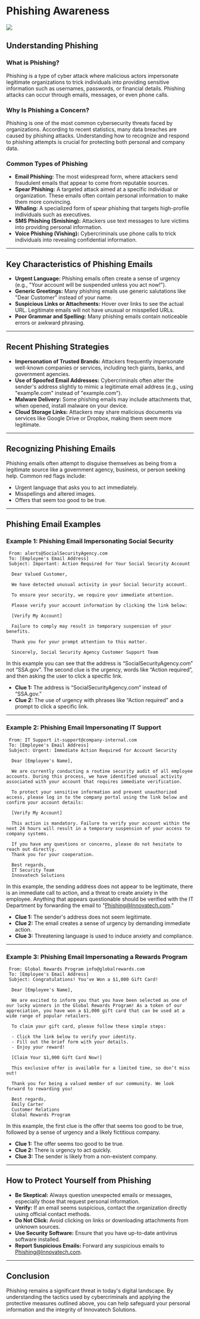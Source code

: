 # Phishing Awareness

![](../assets/phishing.png)

## Understanding Phishing

### What is Phishing?

Phishing is a type of cyber attack where malicious actors impersonate legitimate organizations to trick individuals into providing sensitive information such as usernames, passwords, or financial details. Phishing attacks can occur through emails, messages, or even phone calls.

### Why Is Phishing a Concern?

Phishing is one of the most common cybersecurity threats faced by organizations. According to recent statistics, many data breaches are caused by phishing attacks. Understanding how to recognize and respond to phishing attempts is crucial for protecting both personal and company data.

### Common Types of Phishing

- **Email Phishing:** The most widespread form, where attackers send fraudulent emails that appear to come from reputable sources.
- **Spear Phishing:** A targeted attack aimed at a specific individual or organization. These emails often contain personal information to make them more convincing.
- **Whaling:** A specialized form of spear phishing that targets high-profile individuals such as executives.
- **SMS Phishing (Smishing):** Attackers use text messages to lure victims into providing personal information.
- **Voice Phishing (Vishing):** Cybercriminals use phone calls to trick individuals into revealing confidential information.

---

## Key Characteristics of Phishing Emails

- **Urgent Language:** Phishing emails often create a sense of urgency (e.g., "Your account will be suspended unless you act now!").
- **Generic Greetings:** Many phishing emails use generic salutations like "Dear Customer" instead of your name.
- **Suspicious Links or Attachments:** Hover over links to see the actual URL. Legitimate emails will not have unusual or misspelled URLs.
- **Poor Grammar and Spelling:** Many phishing emails contain noticeable errors or awkward phrasing.

---

## Recent Phishing Strategies

- **Impersonation of Trusted Brands:** Attackers frequently impersonate well-known companies or services, including tech giants, banks, and government agencies.
- **Use of Spoofed Email Addresses:** Cybercriminals often alter the sender's address slightly to mimic a legitimate email address (e.g., using "examp1e.com" instead of "example.com").
- **Malware Delivery:** Some phishing emails may include attachments that, when opened, install malware on your device.
- **Cloud Storage Links:** Attackers may share malicious documents via services like Google Drive or Dropbox, making them seem more legitimate.

---

## Recognizing Phishing Emails

Phishing emails often attempt to disguise themselves as being from a legitimate source like a government agency, business, or person seeking help. Common red flags include:

- Urgent language that asks you to act immediately.
- Misspellings and altered images.
- Offers that seem too good to be true.

---

## Phishing Email Examples

### Example 1: Phishing Email Impersonating Social Security

```
 From: alerts@SocialSecurityAgency.com 
 To: [Employee's Email Address] 
 Subject: Important: Action Required for Your Social Security Account
 
  Dear Valued Customer,
 
  We have detected unusual activity in your Social Security account. 
   
  To ensure your security, we require your immediate attention.
   
  Please verify your account information by clicking the link below:
 
  [Verify My Account]
 
  Failure to comply may result in temporary suspension of your benefits.
   
  Thank you for your prompt attention to this matter.
 
  Sincerely, Social Security Agency Customer Support Team
```

In this example you can see that the address is “SocialSecurityAgency.com” not “SSA.gov”. The second clue is the urgency, words like “Action required”, and then asking the user to click a specific link. 

- **Clue 1:** The address is “SocialSecurityAgency.com” instead of “SSA.gov.”
- **Clue 2:** The use of urgency with phrases like “Action required” and a prompt to click a specific link.

---

### Example 2: Phishing Email Impersonating IT Support

```
 From: IT Support it-support@company-internal.com
 To: [Employee's Email Address]
 Subject: Urgent: Immediate Action Required for Account Security
 
  Dear [Employee's Name],
 
  We are currently conducting a routine security audit of all employee accounts. During this process, we have identified unusual activity associated with your account that requires immediate verification.
 
  To protect your sensitive information and prevent unauthorized access, please log in to the company portal using the link below and confirm your account details:
 
  [Verify My Account]
 
  This action is mandatory. Failure to verify your account within the next 24 hours will result in a temporary suspension of your access to company systems.
 
  If you have any questions or concerns, please do not hesitate to reach out directly.
  Thank you for your cooperation.
 
  Best regards,  
  IT Security Team  
  Innovatech Solutions
```

In this example, the sending address does not appear to be legitimate, there is an immediate call to action, and a threat to create anxiety in the employee. Anything that appears questionable should be verified with the IT Department by forwarding the email to "Phishing@Innovatech.com."

- **Clue 1:** The sender's address does not seem legitimate.
- **Clue 2:** The email creates a sense of urgency by demanding immediate action.
- **Clue 3:** Threatening language is used to induce anxiety and compliance.

---

### Example 3: Phishing Email Impersonating a Rewards Program

```
 From: Global Rewards Program info@globalrewards.com
 To: [Employee's Email Address]
 Subject: Congratulations! You've Won a $1,000 Gift Card!
 
  Dear [Employee's Name],
 
  We are excited to inform you that you have been selected as one of our lucky winners in the Global Rewards Program! As a token of our appreciation, you have won a $1,000 gift card that can be used at a wide range of popular retailers.
 
  To claim your gift card, please follow these simple steps:
 
  - Click the link below to verify your identity.
  - Fill out the brief form with your details.
  - Enjoy your reward!
 
  [Claim Your $1,000 Gift Card Now!]
 
  This exclusive offer is available for a limited time, so don’t miss out!
 
  Thank you for being a valued member of our community. We look forward to rewarding you!
 
  Best regards,  
  Emily Carter  
  Customer Relations  
  Global Rewards Program
```

In this example, the first clue is the offer that seems too good to be true, followed by a sense of urgency and a likely fictitious company.

- **Clue 1:** The offer seems too good to be true.
- **Clue 2:** There is urgency to act quickly.
- **Clue 3:** The sender is likely from a non-existent company.

---

## How to Protect Yourself from Phishing

- **Be Skeptical:** Always question unexpected emails or messages, especially those that request personal information.
- **Verify:** If an email seems suspicious, contact the organization directly using official contact methods.
- **Do Not Click:** Avoid clicking on links or downloading attachments from unknown sources.
- **Use Security Software:** Ensure that you have up-to-date antivirus software installed.
- **Report Suspicious Emails:** Forward any suspicious emails to Phishing@Innovatech.com.

---

## Conclusion

Phishing remains a significant threat in today's digital landscape. By understanding the tactics used by cybercriminals and applying the protective measures outlined above, you can help safeguard your personal information and the integrity of Innovatech Solutions.
